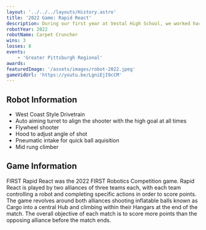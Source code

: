 ```yaml
---
layout: '../../../layouts/History.astro'
title: '2022 Game: Rapid React'
description: During our first year at Vestal High School, we worked hard with minimal equipment to field a succesful robot with only 9 students!
robotYear: 2022
robotName: Carpet Cruncher
wins: 3
losses: 8
events: 
    - 'Greater Pittsburgh Regional'
awards:
featuredImage: '/assets/images/robot-2022.jpeg'
gameVidUrl: 'https://youtu.be/LgniEjI9cCM'
---
```


## Robot Information

- West Coast Style Drivetrain
- Auto aiming turret to align the shooter with the high goal at all times
- Flywheel shooter
- Hood to adjust angle of shot
- Pneumatic intake for quick ball aquisition
- Mid rung climber

## Game Information

FIRST Rapid React was the 2022 FIRST Robotics Competition game. Rapid React is played by two alliances of three teams each, with each team controlling a robot and completing specific actions in order to score points. The game revolves around both alliances shooting inflatable balls known as Cargo into a central Hub and climbing within their Hangars at the end of the match. The overall objective of each match is to score more points than the opposing alliance before the match ends. 

